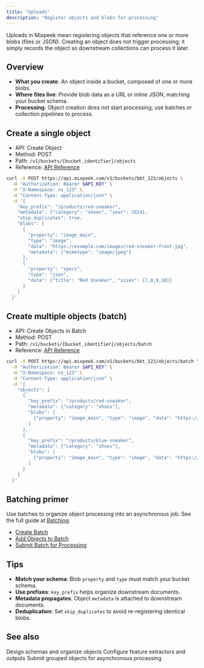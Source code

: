 ```yaml
---
title: "Uploads"
description: "Register objects and blobs for processing"
---
```


<Note>
  Uploads in Mixpeek mean registering objects that reference one or more blobs (files or JSON). Creating an object does not trigger processing; it simply records the object so downstream collections can process it later.
</Note>

## Overview

- **What you create**: An object inside a bucket, composed of one or more blobs.
- **Where files live**: Provide blob data as a URL or inline JSON, matching your bucket schema.
- **Processing**: Object creation does not start processing; use batches or collection pipelines to process.

## Create a single object

- API: Create Object
- Method: POST
- Path: `/v1/buckets/{bucket_identifier}/objects`
- Reference: [API Reference](/api-reference/bucket-objects/create-object)

```bash
curl -X POST https://api.mixpeek.com/v1/buckets/bkt_123/objects \
  -H "Authorization: Bearer $API_KEY" \
  -H "X-Namespace: ns_123" \
  -H "Content-Type: application/json" \
  -d '{
    "key_prefix": "/products/red-sneaker",
    "metadata": {"category": "shoes", "year": 2024},
    "skip_duplicates": true,
    "blobs": [
      {
        "property": "image_main",
        "type": "image",
        "data": "https://example.com/images/red-sneaker-front.jpg",
        "metadata": {"mimetype": "image/jpeg"}
      },
      {
        "property": "specs",
        "type": "json",
        "data": {"title": "Red Sneaker", "sizes": [7,8,9,10]}
      }
    ]
  }'
```

## Create multiple objects (batch)

- API: Create Objects in Batch
- Method: POST
- Path: `/v1/buckets/{bucket_identifier}/objects/batch`
- Reference: [API Reference](/api-reference/bucket-objects/create-objects-in-batch)

```bash
curl -X POST https://api.mixpeek.com/v1/buckets/bkt_123/objects/batch \
  -H "Authorization: Bearer $API_KEY" \
  -H "X-Namespace: ns_123" \
  -H "Content-Type: application/json" \
  -d '{
    "objects": [
      {
        "key_prefix": "/products/red-sneaker",
        "metadata": {"category": "shoes"},
        "blobs": [
          {"property": "image_main", "type": "image", "data": "https://example.com/images/red-front.jpg"}
        ]
      },
      {
        "key_prefix": "/products/blue-sneaker",
        "metadata": {"category": "shoes"},
        "blobs": [
          {"property": "image_main", "type": "image", "data": "https://example.com/images/blue-front.jpg"}
        ]
      }
    ]
  }'
```

## Batching primer

Use batches to organize object processing into an asynchronous job. See the full guide at [Batching](/processing/batching).

- [Create Batch](/api-reference/bucket-batches/create-batch)
- [Add Objects to Batch](/api-reference/bucket-batches/add-objects-to-batch)
- [Submit Batch for Processing](/api-reference/bucket-batches/submit-batch-for-processing)

## Tips

- **Match your schema**: Blob `property` and `type` must match your bucket schema.
- **Use prefixes**: `key_prefix` helps organize downstream documents.
- **Metadata propagates**: Object `metadata` is attached to downstream documents.
- **Deduplication**: Set `skip_duplicates` to avoid re-registering identical blobs.

## See also

<CardGroup cols={2}>
  <Card title="Buckets" icon="bucket" href="/ingestion/buckets">
    Design schemas and organize objects
  </Card>
  
  <Card title="Collections" icon="database" href="/ingestion/collections">
    Configure feature extractors and outputs
  </Card>
</CardGroup>

<CardGroup cols={1}>
  <Card title="Batching" icon="layer-group" href="/processing/batching">
    Submit grouped objects for asynchronous processing
  </Card>
</CardGroup>
